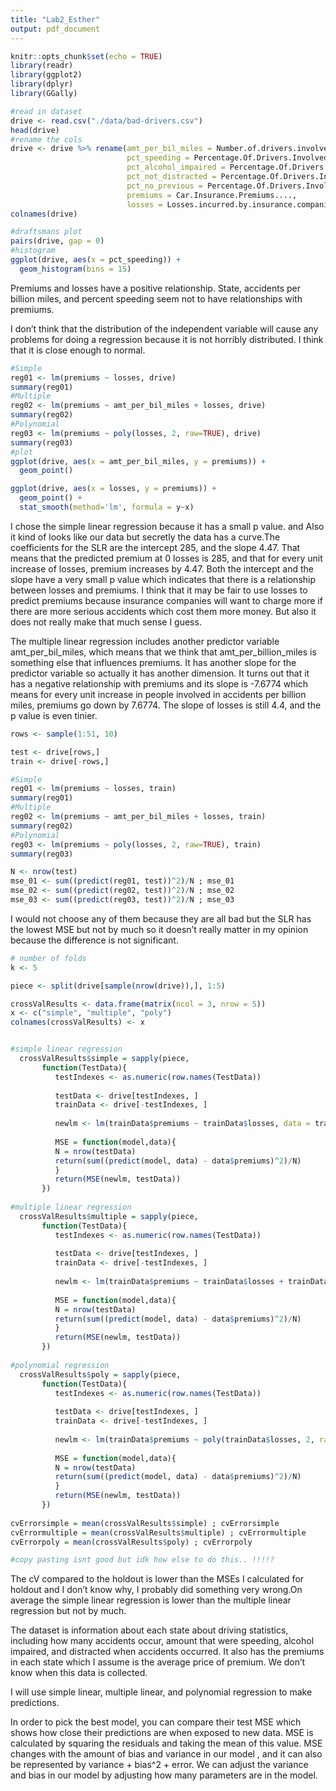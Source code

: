 ```yaml
---
title: "Lab2_Esther"
output: pdf_document
---
```


```r
knitr::opts_chunk$set(echo = TRUE)
library(readr)
library(ggplot2)
library(dplyr)
library(GGally)
```

```r
#read in dataset
drive <- read.csv("./data/bad-drivers.csv") 
head(drive)
#rename the cols 
drive <- drive %>% rename(amt_per_bil_miles = Number.of.drivers.involved.in.fatal.collisions.per.billion.miles, 
                          pct_speeding = Percentage.Of.Drivers.Involved.In.Fatal.Collisions.Who.Were.Speeding, 
                          pct_alcohol_impaired = Percentage.Of.Drivers.Involved.In.Fatal.Collisions.Who.Were.Alcohol.Impaired, 
                          pct_not_distracted = Percentage.Of.Drivers.Involved.In.Fatal.Collisions.Who.Were.Not.Distracted, 
                          pct_no_previous = Percentage.Of.Drivers.Involved.In.Fatal.Collisions.Who.Had.Not.Been.Involved.In.Any.Previous.Accidents, 
                          premiums = Car.Insurance.Premiums...., 
                          losses = Losses.incurred.by.insurance.companies.for.collisions.per.insured.driver....)
colnames(drive)
```

```r
#draftsmans plot
pairs(drive, gap = 0)
#histogram
ggplot(drive, aes(x = pct_speeding)) +
  geom_histogram(bins = 15)
```
Premiums and losses have a positive relationship. State, accidents per billion miles, and percent speeding seem not to have relationships with premiums. 

I don't think that the distribution of the independent variable will cause any problems for doing a regression because it is not horribly distributed. I think that it is close enough to normal.
```r
#Simple
reg01 <- lm(premiums ~ losses, drive)
summary(reg01)
#Multiple
reg02 <- lm(premiums ~ amt_per_bil_miles + losses, drive)
summary(reg02)
#Polynomial
reg03 <- lm(premiums ~ poly(losses, 2, raw=TRUE), drive)
summary(reg03)
#plot
ggplot(drive, aes(x = amt_per_bil_miles, y = premiums)) +
  geom_point()

ggplot(drive, aes(x = losses, y = premiums)) +
  geom_point() +
  stat_smooth(method='lm', formula = y~x)
```
I chose the simple linear regression because it has a small p value. and Also it kind of looks like our data but secretly the data has a curve.The coefficients for the SLR are the intercept 285, and the slope 4.47. That means that the predicted premium at 0 losses is 285, and that for every unit increase of losses, premium increases by 4.47. Both the intercept and the slope have a very small p value which indicates that there is a relationship between losses and premiums. I think that it may be fair to use losses to predict premiums because insurance companies will want to charge more if there are more serious accidents which cost them more money. But also it does not really make that much sense I guess.

The multiple linear regression includes another predictor variable amt_per_bil_miles, which means that we think that amt_per_billion_miles is something else that influences premiums. It has another slope for the predictor variable so actually it has another dimension. It turns out that it has a negative relationship with premiums and its slope is -7.6774 which means for every unit increase in people involved in accidents per billion miles, premiums go down by 7.6774. The slope of losses is still 4.4, and the p value is even tinier. 

```r
rows <- sample(1:51, 10)

test <- drive[rows,]
train <- drive[-rows,]

#Simple
reg01 <- lm(premiums ~ losses, train)
summary(reg01)
#Multiple
reg02 <- lm(premiums ~ amt_per_bil_miles + losses, train)
summary(reg02)
#Polynomial
reg03 <- lm(premiums ~ poly(losses, 2, raw=TRUE), train)
summary(reg03)

N <- nrow(test)
mse_01 <- sum((predict(reg01, test))^2)/N ; mse_01
mse_02 <- sum((predict(reg02, test))^2)/N ; mse_02
mse_03 <- sum((predict(reg03, test))^2)/N ; mse_03
```
I would not choose any of them because they are all bad but the SLR has the lowest MSE but not by much so it doesn't really matter in my opinion because the difference is not significant.


```r
# number of folds
k <- 5

piece <- split(drive[sample(nrow(drive)),], 1:5)

crossValResults <- data.frame(matrix(ncol = 3, nrow = 5))
x <- c("simple", "multiple", "poly")
colnames(crossValResults) <- x


#simple linear regression
  crossValResults$simple = sapply(piece, 
       function(TestData){
          testIndexes <- as.numeric(row.names(TestData))
          
          testData <- drive[testIndexes, ]
          trainData <- drive[-testIndexes, ]
          
          newlm <- lm(trainData$premiums ~ trainData$losses, data = trainData)
  
          MSE = function(model,data){
          N = nrow(testData)
          return(sum((predict(model, data) - data$premiums)^2)/N)
          }
          return(MSE(newlm, testData))
       })
       
#multiple linear regression
  crossValResults$multiple = sapply(piece, 
       function(TestData){
          testIndexes <- as.numeric(row.names(TestData))
          
          testData <- drive[testIndexes, ]
          trainData <- drive[-testIndexes, ]
          
          newlm <- lm(trainData$premiums ~ trainData$losses + trainData$amt_per_bil_miles, data = trainData)
  
          MSE = function(model,data){
          N = nrow(testData)
          return(sum((predict(model, data) - data$premiums)^2)/N)
          }
          return(MSE(newlm, testData))
       })
  
#polynomial regression
  crossValResults$poly = sapply(piece, 
       function(TestData){
          testIndexes <- as.numeric(row.names(TestData))
          
          testData <- drive[testIndexes, ]
          trainData <- drive[-testIndexes, ]
          
          newlm <- lm(trainData$premiums ~ poly(trainData$losses, 2, raw = TRUE), data = trainData)
  
          MSE = function(model,data){
          N = nrow(testData)
          return(sum((predict(model, data) - data$premiums)^2)/N)
          }
          return(MSE(newlm, testData))
       })
  
cvErrorsimple = mean(crossValResults$simple) ; cvErrorsimple
cvErrormultiple = mean(crossValResults$multiple) ; cvErrormultiple
cvErrorpoly = mean(crossValResults$poly) ; cvErrorpoly

#copy pasting isnt good but idk how else to do this.. !!!!?
```
The cV compared to the holdout is lower than the MSEs I calculated for holdout and I don't know why, I probably did something very wrong.On average the simple linear regression is lower than the multiple linear regression but not by much.

The dataset is information about each state about driving statistics, including how many accidents occur, amount that were speeding, alcohol impaired, and distracted when accidents occurred. It also has the premiums in each state which I assume is the average price of premium. We don't know when this data is collected.

I will use simple linear, multiple linear, and polynomial regression to make predictions.

In order to pick the best model, you can compare their test MSE which shows how close their predictions are when exposed to new data. MSE is calculated by squaring the residuals and taking the mean of this value. MSE changes with the amount of bias and variance in our model , and it can also be represented by variance + bias^2 + error. We can adjust the variance and bias in our model by adjusting how many parameters are in the model.

